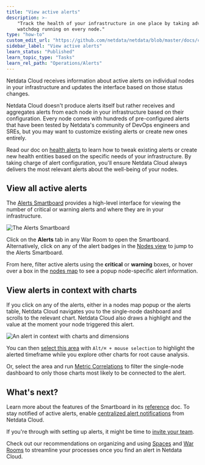 ```yaml
---
title: "View active alerts"
description: >- 
    "Track the health of your infrastructure in one place by taking advantage of the powerful health monitoring
    watchdog running on every node."
type: "how-to"
custom_edit_url: "https://github.com/netdata/netdata/blob/master/docs/cloud/alerts-notifications/view-active-alerts.mdx"
sidebar_label: "View active alerts"
learn_status: "Published"
learn_topic_type: "Tasks"
learn_rel_path: "Operations/Alerts"
---
```


Netdata Cloud receives information about active alerts on individual nodes in your infrastructure and updates the
interface based on those status changes.

Netdata Cloud doesn't produce alerts itself but rather receives and aggregates alerts from each node in your
infrastructure based on their configuration. Every node comes with hundreds of pre-configured alerts that have been
tested by Netdata's community of DevOps engineers and SREs, but you may want to customize existing alerts or create new
ones entirely.

Read our doc on [health alerts](https://github.com/netdata/netdata/blob/master/docs/monitor/configure-alarms.md) to
learn how to tweak existing alerts or create new
health entities based on the specific needs of your infrastructure. By taking charge of alert configuration, you'll
ensure Netdata Cloud always delivers the most relevant alerts about the well-being of your nodes.

## View all active alerts

The [Alerts Smartboard](https://github.com/netdata/netdata/blob/master/docs/cloud/alerts-notifications/smartboard.mdx)
provides a high-level interface for viewing the number of critical or warning alerts and where they are in your
infrastructure.

![The Alerts Smartboard](https://user-images.githubusercontent.com/1153921/119025635-2fcb1b80-b959-11eb-9fdb-7f1a082f43c5.png)

Click on the **Alerts** tab in any War Room to open the Smartboard. Alternatively, click on any of the alert badges in
the [Nodes view](https://github.com/netdata/netdata/blob/master/docs/cloud/visualize/nodes.md) to jump to the Alerts
Smartboard.

From here, filter active alerts using the **critical** or **warning** boxes, or hover over a box in
the [nodes map](https://github.com/netdata/netdata/blob/master/docs/cloud/alerts-notifications/smartboard.mdx#nodes-map)
to see a
popup node-specific alert information.

## View alerts in context with charts

If you click on any of the alerts, either in a nodes map popup or the alerts table, Netdata Cloud navigates you to the
single-node dashboard and scrolls to the relevant chart. Netdata Cloud also draws a highlight and the value at the
moment your node triggered this alert.

![An alert in context with charts and dimensions](https://user-images.githubusercontent.com/1153921/119039593-4a0cf580-b969-11eb-840c-4ecb123df9f5.png)

You can
then [select this area](https://github.com/netdata/netdata/blob/master/docs/dashboard/interact-charts.mdx#select)
with `Alt/⌘ + mouse selection` to highlight the alerted timeframe while you explore other charts for root cause
analysis.

Or, select the area and
run [Metric Correlations](https://github.com/netdata/netdata/blob/master/docs/cloud/insights/metric-correlations.md) to
filter the single-node
dashboard to only those charts most likely to be connected to the alert.

## What's next?

Learn more about the features of the Smartboard in
its [reference](https://github.com/netdata/netdata/blob/master/docs/cloud/alerts-notifications/smartboard.mdx)
doc. To stay notified of active alerts,
enable [centralized alert notifications](https://github.com/netdata/netdata/blob/master/docs/cloud/alerts-notifications/notifications.mdx)
from Netdata Cloud.

If you're through with setting up alerts, it might be time
to [invite your team](https://github.com/netdata/netdata/blob/master/docs/cloud/manage/invite-your-team.md).

Check out our recommendations on organizing and
using [Spaces](https://github.com/netdata/netdata/blob/master/docs/cloud/spaces.md) and
[War Rooms](https://github.com/netdata/netdata/blob/master/docs/cloud/war-rooms.md) to streamline your processes once
you find an alert in Netdata Cloud.
